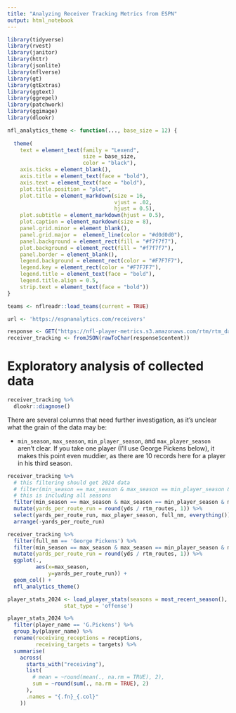 ```yaml
---
title: "Analyzing Receiver Tracking Metrics from ESPN"
output: html_notebook
---
```


```r
library(tidyverse)
library(rvest)
library(janitor)
library(httr)
library(jsonlite)
library(nflverse)
library(gt)
library(gtExtras)
library(ggtext)
library(ggrepel)
library(patchwork)
library(ggimage)
library(dlookr)
```

```r
nfl_analytics_theme <- function(..., base_size = 12) {
  
  theme(
    text = element_text(family = "Lexend",
                        size = base_size,
                        color = "black"),
    axis.ticks = element_blank(),
    axis.title = element_text(face = "bold"),
    axis.text = element_text(face = "bold"),
    plot.title.position = "plot",
    plot.title = element_markdown(size = 16,
                                  vjust = .02,
                                  hjust = 0.5),
    plot.subtitle = element_markdown(hjust = 0.5),
    plot.caption = element_markdown(size = 8),
    panel.grid.minor = element_blank(),
    panel.grid.major =  element_line(color = "#d0d0d0"),
    panel.background = element_rect(fill = "#f7f7f7"),
    plot.background = element_rect(fill = "#f7f7f7"),
    panel.border = element_blank(),
    legend.background = element_rect(color = "#F7F7F7"),
    legend.key = element_rect(color = "#F7F7F7"),
    legend.title = element_text(face = "bold"),
    legend.title.align = 0.5,
    strip.text = element_text(face = "bold"))
}
```

```r
teams <- nflreadr::load_teams(current = TRUE)
```

```r
url <- 'https://espnanalytics.com/receivers'
```

```r
response <- GET("https://nfl-player-metrics.s3.amazonaws.com/rtm/rtm_data.json")
receiver_tracking <- fromJSON(rawToChar(response$content))
```

# Exploratory analysis of collected data 

```r
receiver_tracking %>% 
  dlookr::diagnose()
```

There are several columns that need further investigation, as it's unclear what the grain of the data may be: 

*  `min_season`, `max_season`, `min_player_season`, and `max_player_season` aren't clear. If you take one player (I'll use George Pickens below), it makes this point even muddier, as there are 10 records here for a player in his third season.

```r
receiver_tracking %>% 
  # this filtering should get 2024 data
  # filter(min_season == max_season & max_season == min_player_season & min_player_season == max_player_season & max_player_season == 2024) %>% 
  # this is including all seasons
  filter(min_season == max_season & max_season == min_player_season & min_player_season == max_player_season) %>% 
  mutate(yards_per_route_run = round(yds / rtm_routes, 1)) %>% 
  select(yards_per_route_run, max_player_season, full_nm, everything()) %>% 
  arrange(-yards_per_route_run)

```

```r
receiver_tracking %>% 
  filter(full_nm == 'George Pickens') %>% 
  filter(min_season == max_season & max_season == min_player_season & min_player_season == max_player_season) %>% 
  mutate(yards_per_route_run = round(yds / rtm_routes, 1)) %>% 
  ggplot(.,
         aes(x=max_season,
             y=yards_per_route_run)) + 
  geom_col() + 
  nfl_analytics_theme()
```


```r
player_stats_2024 <- load_player_stats(seasons = most_recent_season(),
                  stat_type = 'offense')
```

```r
player_stats_2024 %>% 
  filter(player_name == 'G.Pickens') %>% 
  group_by(player_name) %>% 
  rename(receiving_receptions = receptions,
         receiving_targets = targets) %>% 
  summarise(
    across(
      starts_with("receiving"),
      list(
        # mean = ~round(mean(., na.rm = TRUE), 2),
        sum = ~round(sum(., na.rm = TRUE), 2)
      ),
      .names = "{.fn}_{.col}"
    ))
```

